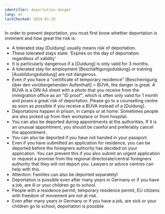```yaml
---
identifier: deportation-danger
lang: en
lastChecked: 2024-01-26
---
```



In order to prevent deportation, you must first know whether deportation is imminent and how great the risk is:
- A tolerated stay \[Duldung\] usually means risk of deportation.
- These tolerated stays state: ‘Expires on the day of deportation regardless of validity’
- It is particularly dangerous if a \[Duldung\] is only valid for 3 months.
- A tolerated stay for employment \[Beschäftigungsduldung\] or training \[Ausbildungsduldung\] are not dangerous.
- Even if you have a "certificate of temporary residence" \[Bescheinigung über den vorübergehenden Aufenthalt\] = BÜVA, the danger is great. A BÜVA is a DIN A4 sheet with a photo that you receive from the immigration office as an "ID proof", which is often only valid for 1 month and poses a great risk of deportation. Please go to a counselling centre as soon as possible if you receive a BÜVA instead of a \[Duldung\].
- Deportations happen in prison, in camps or at home. Sometimes people are also picked up from their workplace or from hospital.
- You can also be deported during appointments at the authorities. If it is an unusual appointment, you should be careful and preferably cancel the appointment.
- You can also be deported if you have not handed in your passport.
- Even if you have submitted an application for residence, you can be deported before the foreigners authority has decided on your application. You can prevent this if you also submit an urgent application or request a promise from the regional directorate/central foreigners authority that they will not deport you. Lawyers or advice centres can help with this.
- Attention: Families can also be deported separately!
- Deportation is possible even after many years in Germany or if you have a job, are ill or your children go to school.
- People with a residence permit, temporary residence permit, EU citizens with freedom of movement are not at risk.
- Even after many years in Germany or if you have a job, are sick or your children go to school, deportation is possible <Block identifier="get-legal-advice" />
